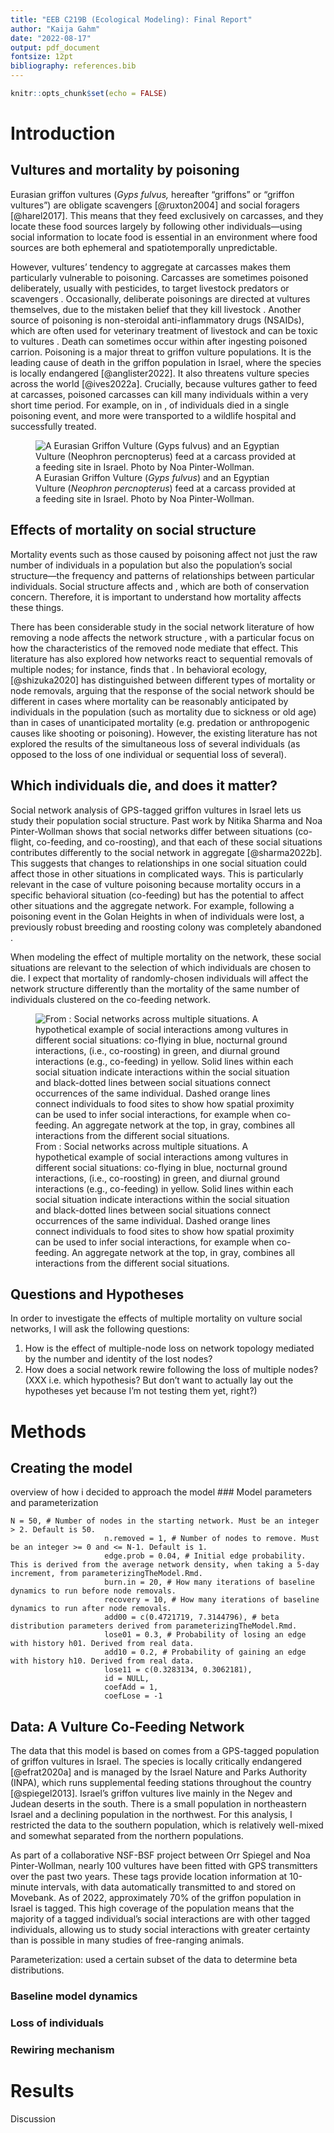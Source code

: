 ```yaml
---
title: "EEB C219B (Ecological Modeling): Final Report"
author: "Kaija Gahm"
date: "2022-08-17"
output: pdf_document
fontsize: 12pt
bibliography: references.bib
---
```


```r
knitr::opts_chunk$set(echo = FALSE)
```

# Introduction

## Vultures and mortality by poisoning

Eurasian griffon vultures (*Gyps fulvus,* hereafter "griffons" or "griffon vultures") are obligate scavengers [@ruxton2004] and social foragers [@harel2017]. This means that they feed exclusively on carcasses, and they locate these food sources largely by following other individuals---using social information to locate food is essential in an environment where food sources are both ephemeral and spatiotemporally unpredictable.

However, vultures' tendency to aggregate at carcasses makes them particularly vulnerable to poisoning. Carcasses are sometimes poisoned deliberately, usually with pesticides, to target livestock predators or scavengers <!--# REF -->. Occasionally, deliberate poisonings are directed at vultures themselves, due to the mistaken belief that they kill livestock <!--# REF -->. Another source of poisoning is non-steroidal anti-inflammatory drugs (NSAIDs), which are often used for veterinary treatment of livestock and can be toxic to vultures <!--# REF -->. Death can sometimes occur within <!--# TIME PERIOD --> after ingesting poisoned carrion. Poisoning is a major threat to griffon vulture populations. It is the leading cause of death in the griffon population in Israel, where the species is locally endangered [@anglister2022]. It also threatens vulture species across the world [@ives2022a]. Crucially, because vultures gather to feed at carcasses, poisoned carcasses can kill many individuals within a very short time period. For example, on <!--# DATE --> in <!--# LOCATION -->, <!--# NUMBER --> of individuals died in a single poisoning event, and <!--# NUMBER --> more were transported to a wildlife hospital and successfully treated.

![A Eurasian Griffon Vulture (*Gyps fulvus*) and an Egyptian Vulture (*Neophron percnopterus*) feed at a carcass provided at a feeding site in Israel. Photo by Noa Pinter-Wollman.](images/feedingStationCarcass_pinterWollman.JPG){alt="A Eurasian Griffon Vulture (Gyps fulvus) and an Egyptian Vulture (Neophron percnopterus) feed at a carcass provided at a feeding site in Israel. Photo by Noa Pinter-Wollman."}

## Effects of mortality on social structure

Mortality events such as those caused by poisoning affect not just the raw number of individuals in a population but also the population's social structure---the frequency and patterns of relationships between particular individuals. Social structure affects <!--# thing, ref --> and <!--# thing, ref -->, which are both of conservation concern. Therefore, it is important to understand how mortality affects these things.

There has been considerable study in the social network literature of how removing a node affects the network structure <!--# maybe need to introduce the concept of social networks earlier? -->, with a particular focus on how the characteristics of the removed node mediate that effect. This literature has also explored how networks react to sequential removals of multiple nodes; for instance, <!--# REF --> finds that <!--# result having to do with network collapse after a certain point -->. In behavioral ecology, [@shizuka2020] has distinguished between different types of mortality or node removals, arguing that the response of the social network should be different in cases where mortality can be reasonably anticipated by individuals in the population (such as mortality due to sickness or old age) than in cases of unanticipated mortality (e.g. predation or anthropogenic causes like shooting or poisoning). However, the existing literature has not explored the results of the simultaneous loss of several individuals (as opposed to the loss of one individual or sequential loss of several).

## Which individuals die, and does it matter?

Social network analysis of GPS-tagged griffon vultures in Israel lets us study their population social structure. Past work by Nitika Sharma and Noa Pinter-Wollman shows that social networks differ between situations (co-flight, co-feeding, and co-roosting), and that each of these social situations contributes differently to the social network in aggregate [@sharma2022b]. This suggests that changes to relationships in one social situation could affect those in other situations in complicated ways. This is particularly relevant in the case of vulture poisoning because mortality occurs in a specific behavioral situation (co-feeding) but has the potential to affect other situations and the aggregate network. For example, following a poisoning event in the Golan Heights in <!--# YEAR --> when <!--# NUMBER --> of individuals were lost, a previously robust breeding and roosting colony was completely abandoned <!--# I'm not sure this is actually a good example of cross-situation effects... -->.

When modeling the effect of multiple mortality on the network, these social situations are relevant to the selection of which individuals are chosen to die. I expect that mortality of randomly-chosen individuals will affect the network structure differently than the mortality of the same number of individuals clustered on the co-feeding network. <!--# does this part even make sense given that we don't have multiple social situations yet? -->

![From : Social networks across multiple situations. A hypothetical example of social interactions among vultures in different social situations: co-flying in blue, nocturnal ground interactions, (i.e., co-roosting) in green, and diurnal ground interactions (e.g., co-feeding) in yellow. Solid lines within each social situation indicate interactions within the social situation and black-dotted lines between social situations connect occurrences of the same individual. Dashed orange lines connect individuals to food sites to show how spatial proximity can be used to infer social interactions, for example when co-feeding. An aggregate network at the top, in gray, combines all interactions from the different social situations.](images/networkDiagram.png){alt="From : Social networks across multiple situations. A hypothetical example of social interactions among vultures in different social situations: co-flying in blue, nocturnal ground interactions, (i.e., co-roosting) in green, and diurnal ground interactions (e.g., co-feeding) in yellow. Solid lines within each social situation indicate interactions within the social situation and black-dotted lines between social situations connect occurrences of the same individual. Dashed orange lines connect individuals to food sites to show how spatial proximity can be used to infer social interactions, for example when co-feeding. An aggregate network at the top, in gray, combines all interactions from the different social situations."}

## Questions and Hypotheses

In order to investigate the effects of multiple mortality on vulture social networks, I will ask the following questions:

1. How is the effect of multiple-node loss on network topology mediated by the number and identity of the lost nodes?
2. How does a social network rewire following the loss of multiple nodes? (XXX i.e. which hypothesis? But don't want to actually lay out the hypotheses yet because I'm not testing them yet, right?)

# Methods

## Creating the model
overview of how i decided to approach the model
### Model parameters and parameterization

```
N = 50, # Number of nodes in the starting network. Must be an integer > 2. Default is 50.
                     n.removed = 1, # Number of nodes to remove. Must be an integer >= 0 and <= N-1. Default is 1.
                     edge.prob = 0.04, # Initial edge probability. This is derived from the average network density, when taking a 5-day increment, from parameterizingTheModel.Rmd.
                     burn.in = 20, # How many iterations of baseline dynamics to run before node removals.
                     recovery = 10, # How many iterations of baseline dynamics to run after node removals.
                     add00 = c(0.4721719, 7.3144796), # beta distribution parameters derived from parameterizingTheModel.Rmd.
                     lose01 = 0.3, # Probability of losing an edge with history h01. Derived from real data.
                     add10 = 0.2, # Probability of gaining an edge with history h10. Derived from real data.
                     lose11 = c(0.3283134, 0.3062181),
                     id = NULL,
                     coefAdd = 1,
                     coefLose = -1
```

## Data: A Vulture Co-Feeding Network

The data that this model is based on comes from a GPS-tagged population of griffon vultures in Israel. The species is locally critically endangered [@efrat2020a] and is managed by the Israel Nature and Parks Authority (INPA), which runs supplemental feeding stations throughout the country [@spiegel2013]. Israel's griffon vultures live mainly in the Negev and Judean deserts in the south. There is a small population in northeastern Israel and a declining population in the northwest. For this analysis, I restricted the data to the southern population, which is relatively well-mixed and somewhat separated from the northern populations.

As part of a collaborative NSF-BSF project between Orr Spiegel and Noa Pinter-Wollman, nearly 100 vultures have been fitted with GPS transmitters over the past two years. These tags provide location information at 10-minute intervals, with data automatically transmitted to and stored on Movebank. As of 2022, approximately 70% of the griffon population in Israel is tagged. This high coverage of the population means that the majority of a tagged individual's social interactions are with other tagged individuals, allowing us to study social interactions with greater certainty than is possible in many studies of free-ranging animals.

Parameterization: used a certain subset of the data to determine beta distributions.

### Baseline model dynamics
### Loss of individuals
### Rewiring mechanism



# Results	
Discussion	

